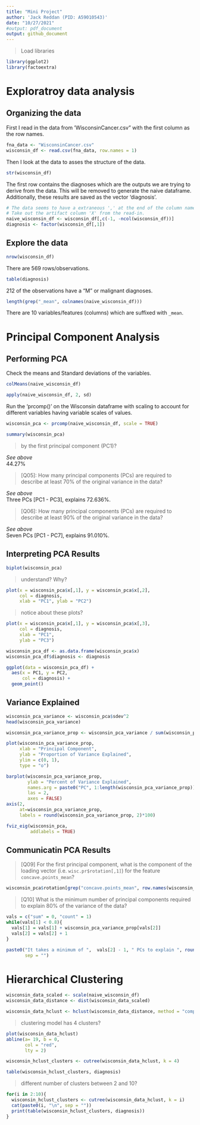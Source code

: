 ```yaml
---
title: "Mini Project"
author: 'Jack Reddan (PID: A59010543)'
date: "10/27/2021"
#output: pdf_document
output: github_document
---
```

>Load libraries  

```r
library(ggplot2)
library(factoextra)
```


# Exploratroy data analysis  
  
## Organizing the data  

First I read in the data from 'WisconsinCancer.csv" with the first column as the row names.  

```r
fna_data <- "WisconsinCancer.csv"
wisconsin_df <- read.csv(fna_data, row.names = 1)
```

Then I look at the data to asses the structure of the data.  

```r
str(wisconsin_df)
```
  
The first row contains the diagnoses which are the outputs we are trying to
derive from the data. This will be removed to generate the naive dataframe.
Additionally, these results are saved as the vector 'diagnosis'.

```r
# The data seems to have a extraneous ',' at the end of the column names
# Take out the artifact column 'X' from the read-in.
naive_wisconsin_df <- wisconsin_df[,c(-1, -ncol(wisconsin_df))]
diagnosis <- factor(wisconsin_df[,1])
```

## Explore the data

>[Q01]: How many observations are in the dataset?  

```r
nrow(wisconsin_df)
```
  
There are 569 rows/observations.  
  
>[Q02]: How many of the observations have a malignant diagnoses?  
  
```r
table(diagnosis)
```
  
212 of the observations have a "M" or malignant diagnoses.  
  
>[Q03]: How many variables/features in the data are suffixed with `_mean`?  
  
```r
length(grep("_mean", colnames(naive_wisconsin_df)))
```
  
There are 10 variables/features (columns) which are suffixed with `_mean`.  
  
# Principal Component Analysis  
  
## Performing PCA  
  
Check the means and Standard deviations of the variables.  

```r
colMeans(naive_wisconsin_df)
```
  
```r
apply(naive_wisconsin_df, 2, sd)
```

Run the 'prcomp()' on the Wisconsin dataframe with scaling to account for 
different variables having variable scales of values.  
  
```r
wisconsin_pca <- prcomp(naive_wisconsin_df, scale = TRUE)
```

```r
summary(wisconsin_pca)
```

>[Q04]: From your results, what proportion of the original variance is captured 
by the first principal component (PC1)?  
  
*See above*  
44.27%  
  
>[Q05]: How many principal components (PCs) are required to describe at least 70% 
of the original variance in the data?  
  
*See above*  
Three PCs [PC1 - PC3], explains 72.636%.  
  
>[Q06]: How many principal components (PCs) are required to describe at least 90%
of the original variance in the data?  
  
*See above*  
Seven PCs [PC1 - PC7], explains 91.010%.  
  
## Interpreting PCA Results  
  
```r
biplot(wisconsin_pca)
```
  
>[Q07]: What stands out to you about this plot? Is it easy or difficult to 
understand? Why?  
  
```r
plot(x = wisconsin_pca$x[,1], y = wisconsin_pca$x[,2], 
     col = diagnosis, 
     xlab = "PC1", ylab = "PC2")
```
  
>[Q08]: Generate a similar plot for principal components 1 and 3. What do you 
notice about these plots?
  
```r
plot(x = wisconsin_pca$x[,1], y = wisconsin_pca$x[,3], 
     col = diagnosis, 
     xlab = "PC1", 
     ylab = "PC3")
```
  
```r
wisconsin_pca_df <- as.data.frame(wisconsin_pca$x)
wisconsin_pca_df$diagnosis <- diagnosis 
```

```r
ggplot(data = wisconsin_pca_df) +
  aes(x = PC1, y = PC2,
      col = diagnosis) +
  geom_point()
```
  
## Variance Explained  
  
```r
wisconsin_pca_variance <- wisconsin_pca$sdev^2
head(wisconsin_pca_variance)
```
  
```r
wisconsin_pca_variance_prop <- wisconsin_pca_variance / sum(wisconsin_pca_variance)
```

```r
plot(wisconsin_pca_variance_prop, 
     xlab = "Principal Component",
     ylab = "Proportion of Variance Explained",
     ylim = c(0, 1),
     type = "o")
```
  
```r
barplot(wisconsin_pca_variance_prop,
        ylab = "Percent of Variance Explained",
        names.arg = paste0("PC", 1:length(wisconsin_pca_variance_prop)),
        las = 2,
        axes = FALSE)
axis(2, 
     at=wisconsin_pca_variance_prop,
     labels = round(wisconsin_pca_variance_prop, 2)*100)
```
  
```r
fviz_eig(wisconsin_pca, 
         addlabels = TRUE)
```


## Communicatin PCA Results  
  
>[Q09] For the first principal component, what is the component of the loading 
vector (i.e. `wisc.pr$rotation[,1]`) for the feature `concave.points_mean`?  
  
```r
wisconsin_pca$rotation[grep("concave.points_mean", row.names(wisconsin_pca$rotation)),1]
```
  
>[Q10] What is the minimum number of principal components required to explain 80%
of the variance of the data?  
  
```r
vals = c("sum" = 0, "count" = 1)
while(vals[1] < 0.8){
  vals[1] = vals[1] + wisconsin_pca_variance_prop[vals[2]]
  vals[2] = vals[2] + 1
}

paste0("It takes a minimum of ",  vals[2] - 1, " PCs to explain ", round(vals[1]*100, 2), "% of the data",
       sep = "")
```
  
# Hierarchical Clustering  
  
```r
wisconsin_data_scaled <- scale(naive_wisconsin_df)
wisconsin_data_distance <- dist(wisconsin_data_scaled)
```

```r
wisconsin_data_hclust <- hclust(wisconsin_data_distance, method = "complete")
```
  
>[Q11]: Using the `plot()` and `abline()` functions, what is the height at which the
clustering model has 4 clusters?

```r
plot(wisconsin_data_hclust)
abline(a= 19, b = 0,
       col = "red",
       lty = 2)
```
  
```r
wisconsin_hclust_clusters <- cutree(wisconsin_data_hclust, k = 4)
```
  
```r
table(wisconsin_hclust_clusters, diagnosis)
```

>[Q12]: Can you find a better cluster vs diagnoses match by cutting into a 
different number of clusters between 2 and 10?

```r
for(i in 2:10){
  wisconsin_hclust_clusters <- cutree(wisconsin_data_hclust, k = i)
  cat(paste0(i, "\n", sep = ""))
  print(table(wisconsin_hclust_clusters, diagnosis))
}
```


